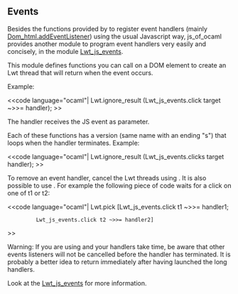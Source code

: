 == Events ==

Besides the functions provided by {{{Dom_html}}} to register event handlers
(mainly [[../api/js_of_ocaml/Js_of_ocaml/Dom_html/index.html#val-addEventListener|Dom_html.addEventListener]])
using the usual Javascript way, js_of_ocaml provides another module to
program event handlers very easily and concisely, in the module
[[../api/js_of_ocaml-lwt/Js_of_ocaml_lwt/Lwt_js_events/index.html|Lwt_js_events]].

This module defines functions you can call on a DOM element to create
an Lwt thread that will return when the event occurs.

Example:

<<code language="ocaml"|
Lwt.ignore_result (Lwt_js_events.click target ~>>= handler);
>>

The handler receives the JS event as parameter.

Each of these functions has a version (same name with an ending "s")
that loops when the handler terminates. Example:

<<code language="ocaml"|
Lwt.ignore_result (Lwt_js_events.clicks target handler);
>>

To remove an event handler, cancel the Lwt threads using {{{Lwt.cancel}}}.
It is also possible to use {{{Lwt.pick}}}.
For example the following piece of code waits
for a click on one of t1 or t2:

<<code language="ocaml"|
Lwt.pick [Lwt_js_events.click t1 ~>>= handler1;
          Lwt_js_events.click t2 ~>>= handler2]
>>

Warning: If you are using {{{Lwt.pick}}} and your handlers take time,
be aware that other events listeners will not be cancelled
before the handler has terminated. It is probably a better idea
to return immediately after having launched the long handlers.


Look at the [[../api/js_of_ocaml-lwt/Js_of_ocaml_lwt/Lwt_js_events/index.html|Lwt_js_events]]
for more information.
